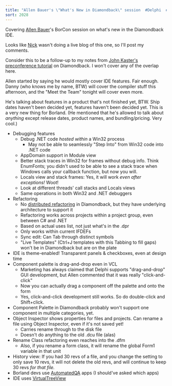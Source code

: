 ```yaml
---
title: "Allen Bauer's \"What's New in Diamondback\" session  #Delphi  #borcon2004"
sort: 2028
---
```

Covering <a href="http://blogs.borland.com/abauer/">Allen Bauer</a>'s BorCon session on what's new in the Diamondback IDE.

Looks like <a href="http://www.lemanix.com/nick/">Nick</a> wasn't doing a live blog of this one, so I'll post my comments.

Consider this to be a follow-up to my notes from <a href="http://blog.excastle.com/2004/09/12/john-kasters-diamondback-talk/">John Kaster's preconference tutorial</a> on Diamondback. I won't cover any of the overlap here.

Allen started by saying he would mostly cover IDE features. Fair enough. Danny (who knows me by name, BTW) will cover the compiler stuff this afternoon, and the "Meet the Team" tonight will cover even more.

He's talking about features in a product that's not finished yet, BTW. Ship dates haven't been decided yet, features haven't been decided yet. This is a very new thing for Borland. (He mentioned that he's allowed to talk about *anything* except release dates, product names, and bundling/pricing. Very cool.)

* Debugging features
  * Debug .NET code <em>hosted within</em> a Win32 process
    * May not be able to seamlessly "Step Into" from Win32 code into .NET code
  * AppDomain support in Module view
  * Better stack traces in Win32 for frames without debug info. Think EnumFonts; you didn't used to be able to see a stack trace when Windows calls your callback function, but now you will.
  * Locals view and stack frames: Yes, it will work <em>even after exceptions!</em> Woot!
  * Look at different threads' call stacks and Locals views
  * Same operations in both Win32 and .NET debuggers
* Refactoring
  * No <a href="http://blog.excastle.com/2004/07/02/distributed-refactoring/">distributed refactoring</a> in Diamondback, but they have underlying architecture to support it
  * Refactoring works across projects within a project group, even between C# and .NET
  * Based on actual uses list, not just what's in the .dpr
  * Only works within current IFDEFs
  * Sync edit: Can Tab through distinct symbols
  * "Live Templates" (Ctrl+J templates with this Tabbing to fill gaps) won't be in Diamondback but are on the plate
* IDE is theme-enabled! Transparent panels & checkboxes, even at design time
* Component palette is drag-and-drop even in VCL
  * Marketing has always claimed that Delphi supports "drag-and-drop" GUI development, but Allen commented that it was really "click-and-click"
  * Now you can actually drag a component off the palette and onto the form
  * Yes, click-and-click development still works. So do double-click and Shift+click.
* Component Palette in Diamondback probably won't support one component in multiple categories, yet.
* Object Inspector shows properties for files and projects. Can rename a file using Object Inspector, even if it's not saved yet!
  * Carries rename through to the disk file
  * Doesn't do anything to the old .dcu file (alas)
* Rename Class refactoring even reaches into the .dfm
  * Also, if you rename a form class, it will rename the global Form1 variable in that unit
* History view: If you had 30 revs of a file, and you change the setting to only save 10 revs, it will not delete the old revs, and will continue to keep 30 revs <em>for that file.</em>
* Borland devs use <a href="http://www.automatedqa.com/">AutomatedQA</a> apps (I should've asked which apps)
* IDE uses <a href="http://www.delphi-gems.com/VirtualTreeview/VT.php">VirtualTreeView</a>
